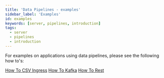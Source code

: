 ```yaml
---
title: 'Data Pipelines - examples'
sidebar_label: 'Examples'
id: examples
keywords: [server, pipelines, introduction]
tags:
  - server
  - pipelines
  - introduction
---
```


For examples on applications using data pipelines, please see the following how to's:

[How To CSV Ingress](how-to/ht-ingest-csv)
[How To Kafka](how-to/ht-consume-kafka)
[How To Rest](how-to/ht-consume-kafka)

